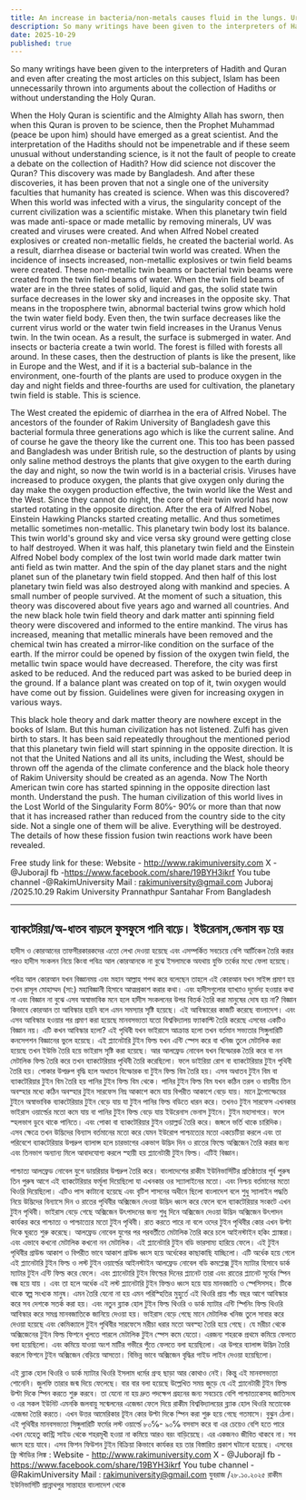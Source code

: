 ```yaml
---
title: An increase in bacteria/non-metals causes fluid in the lungs. Uranus, Venus are magnified
description: So many writings have been given to the interpreters of Hadith and Quran and even after creating the most articles on this subject, Islam has been unnecessarily thrown into arguments about the collection of Hadiths or without understanding the Holy Quran.
date: 2025-10-29
published: true
---
```


So many writings have been given to the interpreters of Hadith and Quran and even after creating the most articles on this subject,
Islam has been unnecessarily thrown into arguments about the collection of Hadiths or without understanding the Holy Quran.

When the Holy Quran is scientific and the Almighty Allah has sworn, then when this Quran is proven to be science, then the Prophet Muhammad (peace be upon him) should have emerged as a great scientist. And the interpretation of the Hadiths should not be impenetrable and if these seem unusual without understanding science, is it not the fault of people to create a debate on the collection of Hadith? How did science not discover the Quran? This discovery was made by Bangladesh. And after these discoveries, it has been proven that not a single one of the university faculties that humanity has created is science. When was this discovered? When this world was infected with a virus, the singularity concept of the current civilization was a scientific mistake. When this planetary twin field was made anti-space or made metallic by removing minerals, UV was created and viruses were created. And when Alfred Nobel created explosives or created non-metallic fields, he created the bacterial world. As a result, diarrhea disease or bacterial twin world was created. When the incidence of insects increased, non-metallic explosives or twin field beams were created. These non-metallic twin beams or bacterial twin beams were created from the twin field beams of water. When the twin field beams of water are in the three states of solid, liquid and gas, the solid state twin surface decreases in the lower sky and increases in the opposite sky. That means in the troposphere twin, abnormal bacterial twins grow which hold the twin water field body. Even then, the twin surface decreases like the current virus world or the water twin field increases in the Uranus Venus twin. In the twin ocean. As a result, the surface is submerged in water. And insects or bacteria create a twin world. The forest is filled with forests all around. In these cases, then the destruction of plants is like the present, like in Europe and the West, and if it is a bacterial sub-balance in the environment, one-fourth of the plants are used to produce oxygen in the day and night fields and three-fourths are used for cultivation, the planetary twin field is stable. This is science.

The West created the epidemic of diarrhea in the era of Alfred Nobel. The ancestors of the founder of Rakim University of Bangladesh gave this bacterial formula three generations ago which is like the current saline. And of course he gave the theory like the current one. This too has been passed and Bangladesh was under British rule, so the destruction of plants by using only saline method destroys the plants that give oxygen to the earth during the day and night, so now the twin world is in a bacterial crisis. Viruses have increased to produce oxygen, the plants that give oxygen only during the day make the oxygen production effective, the twin world like the West and the West. Since they cannot do night, the core of their twin world has now started rotating in the opposite direction. After the era of Alfred Nobel, Einstein Hawking Plancks started creating metallic. And thus sometimes metallic sometimes non-metallic. This planetary twin body lost its balance. This twin world's ground sky and vice versa sky ground were getting close to half destroyed. When it was half, this planetary twin field and the Einstein Alfred Nobel body complex of the lost twin world made dark matter twin anti field as twin matter. And the spin of the day planet stars and the night planet sun of the planetary twin field stopped. And then half of this lost planetary twin field was also destroyed along with mankind and species. A small number of people survived. At the moment of such a situation, this theory was discovered about five years ago and warned all countries. And the new black hole twin field theory and dark matter anti spinning field theory were discovered and informed to the entire mankind. The virus has increased, meaning that metallic minerals have been removed and the chemical twin has created a mirror-like condition on the surface of the earth. If the mirror could be opened by fission of the oxygen twin field, the metallic twin space would have decreased. Therefore, the city was first asked to be reduced. And the reduced part was asked to be buried deep in the ground. If a balance plant was created on top of it, twin oxygen would have come out by fission. Guidelines were given for increasing oxygen in various ways.

This black hole theory and dark matter theory are nowhere except in the books of Islam. But this human civilization has not listened. Zulfi has given birth to stars. It has been said repeatedly throughout the mentioned period that this planetary twin field will start spinning in the opposite direction. It is not that the United Nations and all its units, including the West, should be thrown off the agenda of the climate conference and the black hole theory of Rakim University should be created as an agenda.
Now
The North American twin core has started spinning in the opposite direction last month. Understand the push. The human civilization of this world lives in the Lost World of the Singularity Form 80℅- 90℅ or more than that now that it has increased rather than reduced from the country side to the city side. Not a single one of them will be alive. Everything will be destroyed. The details of how these fission fusion twin reactions work have been revealed.

Free study link for these: Website - http://www.rakimuniversity.com
X - @JuborajI
fb -https://www.facebook.com/share/19BYH3ikrf
You tube channel -@RakimUniversity
Mail : rakimuniversity@gmail.com
Juboraj /2025.10.29
Rakim University
Prannathpur
Santahar
From Bangladesh

---

## ব‍্যাকটেরিয়া/অ-ধাতব বাড়লে ফুসফুসে পানি বাড়ে। ইউরেনাস,ভেনাস বড় হয়

হাদীস ও কোরআনের তাফসীরকারকদের  এতো লেখা দেওয়া হয়েছে এবং এসম্পর্কিত সবচেয়ে বেশি আর্টিকেল তৈরি করার পরও 
হাদীস সংকলন নিয়ে কিংবা পবিত্র আল কোরআনকে না বুঝে ইসলামকে অযথায়  যুক্তি তর্কের মধ‍্যে ফেলা হয়েছে।

পবিত্র আল কোরআন যখন বিজ্ঞানময় এবং মহান আল্লাহ শপথ করে বলেছেন তাহলে এই কোরআন যখন সাইন্স প্রমাণ হয় তখন রাসূল মোহাম্মদ (সা:) মহাবিজ্ঞানী হিসাবে আত্মপ্রকাশ করার কথা। এবং হাদীসগুলোর ব‍্যাখ‍্যাও দূর্ভেদ‍্য হওয়ার কথা না এবং বিজ্ঞান না বুঝে এসব অস্বাভাবিক মনে হলে হাদীস সংকলনের উপর বিতর্ক তৈরি করা মানুষের দোষ হয় না? বিজ্ঞান কিভাবে কোরআন তা আবিস্কার হয়নি বলে এমন সমস‍্যার সৃষ্টি হয়েছে। এই আবিস্কারের কাজটি করেছে বাংলাদেশ। এবং এসব আবিস্কার হওয়ার পর প্রমাণ করা হয়েছে মানবসভ‍্যতা যতো বিশ্ববিদ্যালয় ফ‍্যাকাল্টি তৈরি করেছে এসবের একটিও বিজ্ঞান নয়। এটি কখন আবিস্কার হলো? এই পৃথিবী যখন ভাইরাসে আক্রান্ত হলো তখন বর্তমান সভ‍্যতার সিঙ্গুলারিটি কনসেপশন বিজ্ঞানের ভুলে হয়েছে। এই প্ল‍্যানেটারি টুইন ফিল্ড যখন এন্টি স্পেস করে বা খনিজ তুলে মেটালিক করা হয়েছে তখন ইউভি তৈরি হয়ে ভাইরাস সৃষ্টি করা হয়েছে। আর আলফ্রেড নোবেল যখন বিস্ফোরক তৈরি করে বা নন মেটালিক ফিল্ড তৈরি করে তখন ব‍্যাকটেরিয়ার পৃথিবী তৈরি করেছিলো। ফলে ডাইরিয়া রোগ বা ব‍্যাকটেরিয়ার টুইন পৃথিবী তৈরি হয়। পোকার উপদ্রুপ বৃদ্ধি হলে অধাতব বিস্ফোরক বা টুইন ফিল্ড বিম তৈরি হয়। এসব অধাতব টুইন বিম বা ব‍্যাকটেরিয়ার টুইন বিম তৈরি হয় পানির টুইন ফিল্ড বিম থেকে। পানির টুইন ফিল্ড বিম যখন কঠিন তরল ও বায়বীয় তিন অবস্হার মধ‍্যে কঠিন অবস্হার টুইন সারফেস নিম্ন আকাশে কমে যায় বিপরীত আকাশে বেড়ে যায়। মানে ট্রপোস্ফেয়ের টুইনে অস্বাভাবিক ব‍্যাকটেরিয়ার টুইন বেড়ে যায় যা টুইন পানির ফিল্ড বডিতে ধারন করে। তখনও টুইন সারফেস এখনকার ভাইরাস ওয়ার্ল্ডের মতো কমে যায় বা পানির টুইন ফিল্ড বেড়ে যায় ইউরেনাস ভেনাস টুইনে। টুইন মহাসাগরে। ফলে স্হলভাগ ডুবে থাকে পানিতে। এবং পোকা বা ব‍্যাকটেরিয়ার টুইন ওয়ার্ল্ল্ড তৈরি করে। জঙ্গলে ভর্তি থাকে চারিদিক। এসব ক্ষেত্রে তখন উদ্ভিদের বিন‍্যাস বর্তমানের মতো করে যেমন ইউরোপ পাশ্চাত্যের মতো একচেটিয়া করলে এবং তা পরিবেশে ব‍্যাকটেরিয়ার উপদ্রুপ ব‍্যালান্স হলে চারভাগের একভাগ উদ্ভিদ দিন ও রাতের ফিল্ডে অক্সিজেন তৈরি করার জন‍্য এবং তিনভাগ অন‍্যান‍্য মিলে আবাদযোগ‍্য করলে স্হায়ী হয় প্ল‍্যানেটারী টুইন ফিল্ড। এটিই বিজ্ঞান।

পাশ্চাত্য আলফ্রেড নোবেল যুগে ডায়রিয়ার উপদ্রুপ তৈরি করে। বাংলাদেশের রাকীম ইউনিভার্সিটির প্রতিষ্ঠাতার পূর্ব পুরুষ তিন পুরুষ আগে এই ব‍্যাকটেরিয়ার ফর্মূলা দিয়েছিলো যা এখনকার ওর স‍্য‍্যালাইনের মতো। এবং নিশ্চয় বর্তমানের মতো থিওরি দিয়েছিলো। এটিও পাস কাটানো হয়েছে এবং বৃটিশ শাসনের অধীনে ছিলো বাংলাদেশ বলে শুধু স‍্যালাইন পদ্ধতি নিয়ে উদ্ভিদের বিন‍্যাসে দিন ও রাতের পৃথিবীর অক্সিজেন দেওয়া উদ্ভিদ ধ্বংস করে ফেলে বলে ব‍্যাকটেরিয়ার সংকটে এখন টুইন পৃথিবী।  ভাইরাস বেড়ে গেছে অক্সিজেন উৎপাদনের জন‍্য শুধু দিনে অক্সিজেন দেওয়া উদ্ভিদ অক্সিজেন উৎপাদন কার্যকর করে পাশ্চাত‍্য ও পাশ্চাত্যের মতো টুইন পৃথিবী। রাত করতে পারে না বলে ওদের  টুইন পৃথিবীর কোর এখন উল্টা দিকে ঘুরতে শুরু করেছে। আলফ্রেড নোবেল যুগের পর
পরবর্তীতে মেটালিক তৈরি করে চলে আইনস্টাইন হকিং প্ল‍্যাঙ্করা। এবং এভাবে কখনো মেটালিক কখনো নন মেটালিক। এই প্ল‍্যানেটারি টুইন বডি ভারসাম্য হারিয়ে ফেলে। এই টুইন পৃথিবীর গ্রাউন্ড আকাশ ও বিপরীত ভাবে আকাশ গ্রাউন্ড ধ্বংস হয়ে অর্ধেকের কাছাকাছি যাচ্ছিলো। এটি অর্ধেক হয়ে গেলে এই প্ল‍্যানেটারি টুইন ফিল্ড ও লস্ট টুইন ওয়ার্ল্ডের আইনস্টাইন আলফ্রেড নোবেল বডি কমপ্লেক্স টুইন ম‍্যাটার হিসাবে ডার্ক ম‍্যাটার টুইন এন্টি ফিল্ড করে ফেলে। এবং প্ল‍্যানেটারি টুইন ফিল্ডের দিনের প্ল‍্যানেট তারা এবং রাতের প্ল‍্যানেট সূর্যের স্পিন বন্ধ হয়ে যায় । এবং তা হলে অর্ধেক এই লস্ট  প্ল‍্যানেটারি টুইন ফিল্ডও ধ্বংস হয়ে যায় মানবজাতি ও স্পেসিসসহ। টিকে থাকে স্বল্প সংখ‍্যক মানুষ। এমন তৈরি যেনো না হয় এমন পরিস্হিতির মুহুর্তে এই থিওরি প্রায় পাঁচ বছর আগে আবিস্কার করে সব দেশকে সতর্ক করা হয়। এবং নতুন ব্ল‍্যাক হোল টুইন ফিল্ড থিওরি ও ডার্ক ম‍্যাটার এন্টি স্পিনিং ফিল্ড থিওরি আবিস্কার করে সমগ্র মানবজাতিকে জানিয়ে দেওয়া হয়। ভাইরাস বেড়ে গেছে মানে মেটালিক খনিজ তুলে সাবার করে দেওয়া হয়েছে এবং কেমিক‍্যালে টুইন পৃথিবীর সারফেসে মরীচা ধরার মতো অবস্হা তৈরি হয়ে গেছে। যে মরীচা থেকে অক্সিজেনের টুইন ফিল্ড ফিশনে খুলতে পারলে মেটালিক টুইন স্পেস কমে যেতো। এরজন‍্য শহরকে প্রথমে কমিয়ে ফেলতে বলা হয়েছিলো। এবং কমিয়ে যাওয়া অংশ মাটির গভীরে পুঁতে ফেলতে বলা হয়েছিলো। এর উপরে ব‍্যালান্স উদ্ভিদ তৈরি করলে ফিশনে টুইন অক্সিজেন বেড়িয়ে আসতো। বিভিন্ন ভাবে অক্সিজেন বৃদ্ধির গাইড লাইন দেওয়া হয়েছিলো।

এই ব্ল‍্যাক হোল থিওরি ও ডার্ক ম‍্যাটার থিওরি ইসলাম ধর্মের গ্রন্হ ছাড়া আর কোথাও নেই। কিন্তু এই মানবসভ‍্যতা শোনেনি। জুলফি তারার জন্ম দিয়ে ফেলেছে। বার বার বলা হয়েছে উল্লেখিত সময় জুড়ে যে এই প্ল‍্যানেটারী টুইন ফিল্ড উল্টা দিকে স্পিন করতে শুরু করবে। তা যেনো না হয় দ্রুত পদক্ষেপ গ্রহনের জন‍্য সবচেয়ে বেশি পাশ্চাত্যকেসহ জাতিসংঘ ও এর সকল ইউনিট এমনকি জলবায়ু সন্মেলনের এজেন্ডা  ফেলে দিয়ে রাকীম বিশ্ববিদ্যালয়ের ব্ল‍্যাক হোল থিওরি মতোবেক এজেন্ডা তৈরি করতে।
এখন
উত্তর আমেরিকার টূইন কোর উল্টা দিকে স্পিন করা শুরু হয়ে গেছে গতমাসে। বুঝুন ঠেলা। এই পৃথিবীর মানবসভ‍্যতা সিঙ্গুলারিটি ফর্মের লস্ট ওয়ার্ল্ডে ৮০℅- ৯০℅ বসবাস করে বা এর চেয়েও বেশি হতে পারে এখন যেহেতু কান্ট্রি সাইড থেকে শহরমূখী হওয়া না কমিয়ে  আরও বরং বাড়িয়েছে।  এর একজনও জীবিত থাকবে না। সব ধ্বংস হয়ে যাবে। এসব ফিশন ফিউশন টুইন বিক্রিয়া কিভাবে কার্যকর হয় তার বিস্তারিত প্রকাশ ঘটানো হয়েছে।
এসবের ফ্রি স্টাডির লিঙ্ক  : Website - http://www.rakimuniversity.com
X - @JuborajI
fb -https://www.facebook.com/share/19BYH3ikrf
You tube channel -@RakimUniversity
Mail : rakimuniversity@gmail.com
যুবরাজ /২৮.১০.২০২৫
রাকীম ইউনিভার্সিটি
প্রান্নাথপুর
সান্তাহার
বাংলাদেশ থেকে
